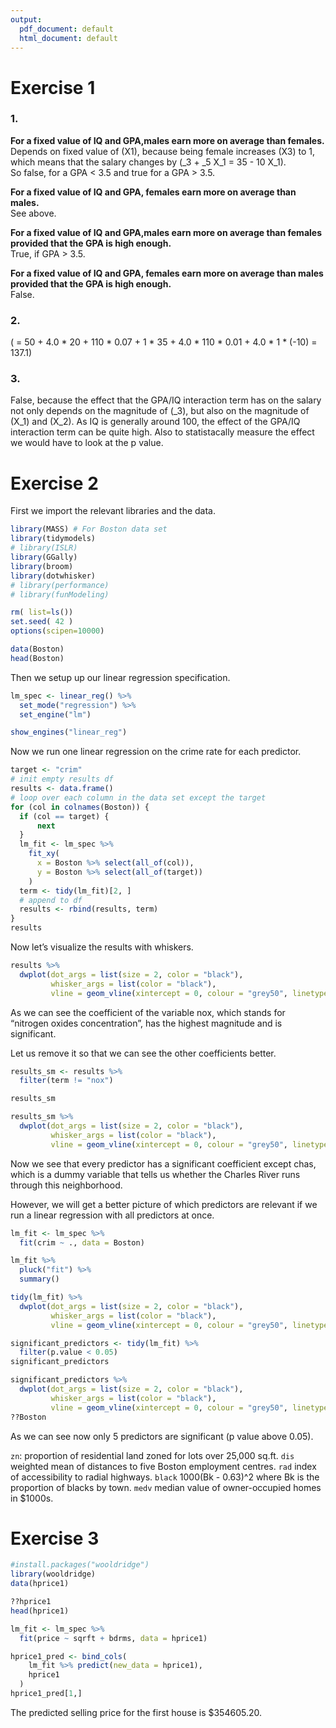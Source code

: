 ```yaml
---
output:
  pdf_document: default
  html_document: default
---
```

# Exercise 1
### 1.
**For a fixed value of IQ and GPA,males earn more on average than females.**  
Depends on fixed value of \(X1\), because being female increases \(X3\) to 1,
which means that the salary changes by 
\(\hat{\beta}_3 + \hat{\beta}_5 X_1 = 35 - 10 X_1\).  
So false, for a GPA < 3.5 and true for a GPA > 3.5.  

**For a fixed value of IQ and GPA, females earn more on average than males.**  
See above.  

**For a fixed value of IQ and GPA,males earn more on average than females provided that the GPA is high enough.**  
True, if GPA > 3.5.

**For a fixed value of IQ and GPA, females earn more on average than males provided that the GPA is high enough.**  
False.

### 2.
\(\hat{y} = 50 + 4.0 * 20 + 110 * 0.07 + 1 * 35 + 4.0 * 110 * 0.01 + 4.0 * 1 * (-10) = 137.1\)

### 3.
False, because the effect that the GPA/IQ interaction term has on the salary not
only depends on the magnitude of \(\hat{\beta}_3\), but also on the magnitude of
\(X_1\) and \(X_2\). As IQ is generally around 100, the effect of the GPA/IQ
interaction term can be quite high. Also to statistacally measure the effect we
would have to look at the p value.


# Exercise 2
First we import the relevant libraries and the data.
```r
library(MASS) # For Boston data set
library(tidymodels)
# library(ISLR)
library(GGally)
library(broom)
library(dotwhisker)
# library(performance)
# library(funModeling)
```

```r
rm( list=ls())
set.seed( 42 )
options(scipen=10000)
```

```r
data(Boston)
head(Boston)
```

Then we setup up our linear regression specification.
```r
lm_spec <- linear_reg() %>%
  set_mode("regression") %>%
  set_engine("lm")

show_engines("linear_reg")
```

Now we run one linear regression on the crime rate for each predictor.
```r
target <- "crim"
# init empty results df
results <- data.frame()
# loop over each column in the data set except the target
for (col in colnames(Boston)) {
  if (col == target) {
      next
  }
  lm_fit <- lm_spec %>%
    fit_xy(
      x = Boston %>% select(all_of(col)),
      y = Boston %>% select(all_of(target))
    )
  term <- tidy(lm_fit)[2, ]
  # append to df
  results <- rbind(results, term)
}
results
```

Now let's visualize the results with whiskers.
```r
results %>%
  dwplot(dot_args = list(size = 2, color = "black"),
         whisker_args = list(color = "black"),
         vline = geom_vline(xintercept = 0, colour = "grey50", linetype = 2))
```
As we can see the coefficient of the variable nox, which stands for "nitrogen
oxides concentration", has the highest magnitude and is significant.  

Let us remove it so that we can see the other coefficients better.


```r
results_sm <- results %>%
  filter(term != "nox")

results_sm
```
  
```r
results_sm %>%
  dwplot(dot_args = list(size = 2, color = "black"),
         whisker_args = list(color = "black"),
         vline = geom_vline(xintercept = 0, colour = "grey50", linetype = 2))
```

Now we see that every predictor has a significant coefficient except chas, which
is a dummy variable that tells us whether the Charles River runs through this
neighborhood.

However, we will get a better picture of which predictors are relevant if we run a linear regression with all predictors at once.

```r
lm_fit <- lm_spec %>%
  fit(crim ~ ., data = Boston)
```

```r
lm_fit %>% 
  pluck("fit") %>%
  summary()
```

```r
tidy(lm_fit) %>% 
  dwplot(dot_args = list(size = 2, color = "black"),
         whisker_args = list(color = "black"),
         vline = geom_vline(xintercept = 0, colour = "grey50", linetype = 2))
```

```r
significant_predictors <- tidy(lm_fit) %>%
  filter(p.value < 0.05)
significant_predictors
```

```r
significant_predictors %>% 
  dwplot(dot_args = list(size = 2, color = "black"),
         whisker_args = list(color = "black"),
         vline = geom_vline(xintercept = 0, colour = "grey50", linetype = 2))
??Boston
```

As we can see now only 5 predictors are significant (p value above 0.05).

`zn`: proportion of residential land zoned for lots over 25,000 sq.ft.
`dis` weighted mean of distances to five Boston employment centres.
`rad` index of accessibility to radial highways.
`black` 1000(Bk - 0.63)^2 where Bk is the proportion of blacks by town.
`medv` median value of owner-occupied homes in $1000s.

# Exercise 3

```r
#install.packages("wooldridge")
library(wooldridge)
data(hprice1)
```

```r
??hprice1
head(hprice1)
```

```r
lm_fit <- lm_spec %>%
  fit(price ~ sqrft + bdrms, data = hprice1)
```

```r
hprice1_pred <- bind_cols(
    lm_fit %>% predict(new_data = hprice1),
    hprice1
  )
hprice1_pred[1,]
```

The predicted selling price for the first house is $354605.20.